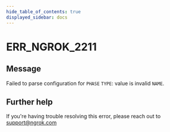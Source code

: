 ```yaml
---
hide_table_of_contents: true
displayed_sidebar: docs
---
```



# ERR_NGROK_2211

## Message

Failed to parse configuration for `PHASE` `TYPE`: value is invalid `NAME`.

<ErrorDetails error="err_ngrok_2211" />

## Further help

If you're having trouble resolving this error, please reach out to [support@ngrok.com](mailto:support@ngrok.com?subject=Help%20with%20ERR_NGROK_2211)
